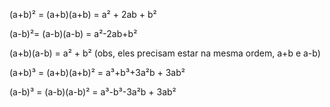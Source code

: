 






(a+b)² = (a+b)(a+b) = a² + 2ab + b²

(a-b)²= (a-b)(a-b) = a²-2ab+b²

(a+b)(a-b) = a² + b² (obs, eles precisam estar na mesma ordem, a+b e
a-b)

(a+b)³ = (a+b)(a+b)² = a³+b³+3a²b + 3ab²

(a-b)³ = (a-b)(a-b)² = a³-b³-3a²b + 3ab²


